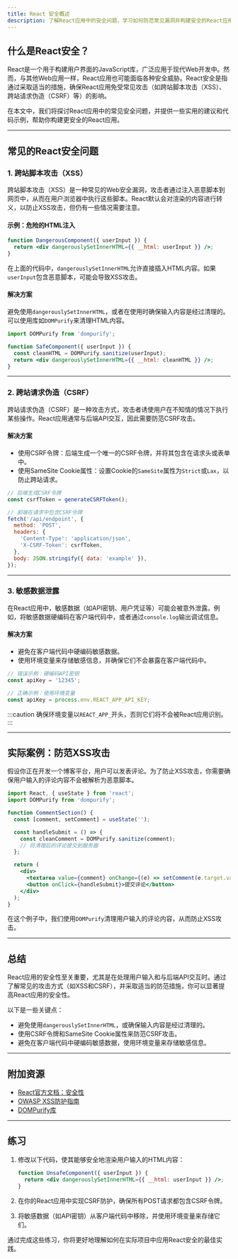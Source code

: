 ```yaml
---
title: React 安全概述
description: 了解React应用中的安全问题，学习如何防范常见漏洞并构建安全的React应用。
---
```


## 什么是React安全？

React是一个用于构建用户界面的JavaScript库，广泛应用于现代Web开发中。然而，与其他Web应用一样，React应用也可能面临各种安全威胁。React安全是指通过采取适当的措施，确保React应用免受常见攻击（如跨站脚本攻击（XSS）、跨站请求伪造（CSRF）等）的影响。

在本文中，我们将探讨React应用中的常见安全问题，并提供一些实用的建议和代码示例，帮助你构建更安全的React应用。

---

## 常见的React安全问题

### 1. 跨站脚本攻击（XSS）

跨站脚本攻击（XSS）是一种常见的Web安全漏洞，攻击者通过注入恶意脚本到网页中，从而在用户浏览器中执行这些脚本。React默认会对渲染的内容进行转义，以防止XSS攻击，但仍有一些情况需要注意。

#### 示例：危险的HTML注入

```jsx
function DangerousComponent({ userInput }) {
  return <div dangerouslySetInnerHTML={{ __html: userInput }} />;
}
```

在上面的代码中，`dangerouslySetInnerHTML`允许直接插入HTML内容。如果`userInput`包含恶意脚本，可能会导致XSS攻击。

#### 解决方案

避免使用`dangerouslySetInnerHTML`，或者在使用时确保输入内容是经过清理的。可以使用库如`DOMPurify`来清理HTML内容。

```jsx
import DOMPurify from 'dompurify';

function SafeComponent({ userInput }) {
  const cleanHTML = DOMPurify.sanitize(userInput);
  return <div dangerouslySetInnerHTML={{ __html: cleanHTML }} />;
}
```

---

### 2. 跨站请求伪造（CSRF）

跨站请求伪造（CSRF）是一种攻击方式，攻击者诱使用户在不知情的情况下执行某些操作。React应用通常与后端API交互，因此需要防范CSRF攻击。

#### 解决方案

- 使用CSRF令牌：后端生成一个唯一的CSRF令牌，并将其包含在请求头或表单中。
- 使用SameSite Cookie属性：设置Cookie的`SameSite`属性为`Strict`或`Lax`，以防止跨站请求。

```jsx
// 后端生成CSRF令牌
const csrfToken = generateCSRFToken();

// 前端在请求中包含CSRF令牌
fetch('/api/endpoint', {
  method: 'POST',
  headers: {
    'Content-Type': 'application/json',
    'X-CSRF-Token': csrfToken,
  },
  body: JSON.stringify({ data: 'example' }),
});
```

---

### 3. 敏感数据泄露

在React应用中，敏感数据（如API密钥、用户凭证等）可能会被意外泄露。例如，将敏感数据硬编码在客户端代码中，或者通过`console.log`输出调试信息。

#### 解决方案

- 避免在客户端代码中硬编码敏感数据。
- 使用环境变量来存储敏感信息，并确保它们不会暴露在客户端代码中。

```jsx
// 错误示例：硬编码API密钥
const apiKey = '12345';

// 正确示例：使用环境变量
const apiKey = process.env.REACT_APP_API_KEY;
```

:::caution
确保环境变量以`REACT_APP_`开头，否则它们将不会被React应用识别。
:::

---

## 实际案例：防范XSS攻击

假设你正在开发一个博客平台，用户可以发表评论。为了防止XSS攻击，你需要确保用户输入的评论内容不会被解析为恶意脚本。

```jsx
import React, { useState } from 'react';
import DOMPurify from 'dompurify';

function CommentSection() {
  const [comment, setComment] = useState('');

  const handleSubmit = () => {
    const cleanComment = DOMPurify.sanitize(comment);
    // 将清理后的评论提交到服务器
  };

  return (
    <div>
      <textarea value={comment} onChange={(e) => setComment(e.target.value)} />
      <button onClick={handleSubmit}>提交评论</button>
    </div>
  );
}
```

在这个例子中，我们使用`DOMPurify`清理用户输入的评论内容，从而防止XSS攻击。

---

## 总结

React应用的安全性至关重要，尤其是在处理用户输入和与后端API交互时。通过了解常见的攻击方式（如XSS和CSRF），并采取适当的防范措施，你可以显著提高React应用的安全性。

以下是一些关键点：
- 避免使用`dangerouslySetInnerHTML`，或确保输入内容是经过清理的。
- 使用CSRF令牌和SameSite Cookie属性来防范CSRF攻击。
- 避免在客户端代码中硬编码敏感数据，使用环境变量来存储敏感信息。

---

## 附加资源

- [React官方文档：安全性](https://reactjs.org/docs/security.html)
- [OWASP XSS防护指南](https://owasp.org/www-community/attacks/xss/)
- [DOMPurify库](https://github.com/cure53/DOMPurify)

---

## 练习

1. 修改以下代码，使其能够安全地渲染用户输入的HTML内容：
   ```jsx
   function UnsafeComponent({ userInput }) {
     return <div dangerouslySetInnerHTML={{ __html: userInput }} />;
   }
   ```

2. 在你的React应用中实现CSRF防护，确保所有POST请求都包含CSRF令牌。

3. 将敏感数据（如API密钥）从客户端代码中移除，并使用环境变量来存储它们。

通过完成这些练习，你将更好地理解如何在实际项目中应用React安全的最佳实践。